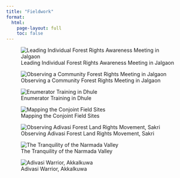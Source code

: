 ---
title: "Fieldwork"
format:
  html:
    page-layout: full
    toc: false
---

![Leading Individual Forest Rights Awareness Meeting in Jalgaon](files/ifr meeting.jpg)


![Observing a Community Forest Rights Meeting in Jalgaon](files/cfr stakeholder meeting.JPG)

![Enumerator Training in Dhule](files/survey dhule.jpg)

![Mapping the Conjoint Field Sites](files/mapping.jpg)

![Observing Adivasi Forest Land Rights Movement, Sakri](files/protest.jpg)

![The Tranquility of the Narmada Valley](files/river.jpg)

![Adivasi Warrior, Akkalkuwa](files/warrior.jpg)
